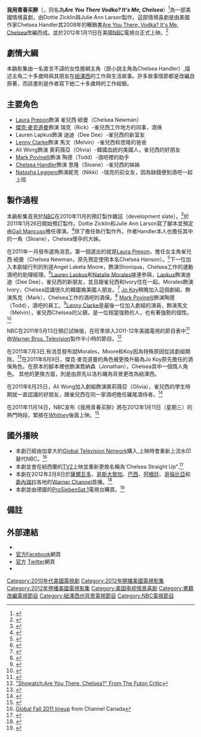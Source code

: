 {{Infobox television
 |show_name = 我用青春买醉
 |image = <!-- 檔案不存在 [[File:ChelseaVodka_UpfrontKA.jpg|250 px]] -->
 |genre = [[情境喜劇|情境喜劇]]
 |show_name_2 = ''Are You There Vodka? It's Me, Chelsea''<br>''Chelsea Straight Up''（國際化標題）
|developer = Dottie Zicklin<br>Julie Ann Larson
 |writer = [[Chelsea_Handler|Chelsea Handler]] {{small|(原著小說)}}
 |starring = [[Laura_Prepon|Laura Prepon]]<br>[[傑克·麥克道曼|傑克·麥克道曼]]<br>[[Chelsea_Handler|Chelsea Handler]]<br>Lauren Lapkus<br>[[Lenny_Clarke|Lenny Clarke]]<br>Ali Wong<br>[[Mark_Povinelli|Mark Povinelli]]
 |executive_producer = [[Chelsea_Handler|Chelsea Handler]]<br>Dottie Zicklin<br>[[Gail_Mancuso|Gail Mancuso]]<br>Julie Ann Larson<br>Mike Clements<br>Tom Brunelle<br>[[Tom_Werner|Tom Werner]]
 |company = [[Warner_Bros._Television|Warner Bros. Television]]<br>Borderline Amazing Productions<br>Werner Entertainment
 |theme_music_composer =
 |country = 美國
 |language = 英語
 |location =
 |camera = [[Multiple-camera_setup|多相機]]
 |runtime = 22分鐘
 |network = [[NBC|NBC]]
 |first_aired = {{Start date|2012|01|11}}
 |last_aired = {{End date|2012|3|28}}
 |num_seasons = 1
 |num_episodes = 12
 |list_episodes = List of Are You There, Chelsea? episodes
 |picture_format = [[480i|480i]] ([[Standard-definition_television|SDTV]])<br />[[1080i|1080i]]（[[High-definition_television|HDTV]]）
|audio_format =
 |website = http://www.nbc.com/are-you-there-chelsea/ Official website
 |website_title =
}}

'''我用青春买醉'''（{{lang|en|'''''Are You There, Chelsea?'''''}}，同名為'''''Are You There Vodka? It's Me, Chelsea'''''）<ref name=NBCAYTC>{{cite web|title=Are You There, Chelsea?|url=http://www.nbc.com/are-you-there-chelsea/|accessdate=14 November 2011|archive-date=2012-09-10|archive-url=https://www.webcitation.org/6AZppHYiC?url=http://www.nbc.com/are-you-there-chelsea/|dead-url=no}}</ref>為一部美國情境喜劇，由Dottie Zicklin與Julie Ann Larson製作。這部情境喜劇是由美國作家Chelsea Handler其2008年的暢銷書[[Are_You_There,_Vodka?_It's_Me,_Chelsea|Are You There, Vodka? It's Me, Chelsea]]改編而成。並於2012年1月11日在美國[[NBC|NBC]]電視台正式上映。<ref>{{cite web|last=Gorman|first=Bill|title=Four More NBC Sitcom Pick Ups: "Are You There Vodka?...", "Free Agents", "Bent", & "BFF"|url=http://tvbythenumbers.zap2it.com/2011/11/14/nbc-mid-season-schedule-harrys-law-to-sunday-grimm-stays-put-up-all-night-moves-later-whitney-to-wednesday-chuck-done-in-january-more/110647/|work=TV by the Numbers|date=January 16, 2011|accessdate=May 13, 2011|archive-date=2011-11-17|archive-url=https://web.archive.org/web/20111117103547/http://tvbythenumbers.zap2it.com/2011/11/14/nbc-mid-season-schedule-harrys-law-to-sunday-grimm-stays-put-up-all-night-moves-later-whitney-to-wednesday-chuck-done-in-january-more/110647/|dead-url=yes}}</ref>

==劇情大綱==
{{main|我用青春买醉各集列表}}
本齣影集由一名直言不諱的女性擔綱主角（原小說主角為Chelsea Handler）,描述主角二十多歲時與其朋友在[[紐澤西|紐澤西]]的工作與生活故事。許多故事情節都是改編自原著，而該書則是作者寫下她二十多歲時的工作經驗。

== 主要角色 ==
* [[Laura_Prepon|Laura Prepon]]飾演 雀兒西·紐曼（Chelsea Newman）
* [[傑克·麥克道曼|傑克·麥克道曼]]飾演 瑞克（Rick）-雀兒西工作地方的同事，酒保
* Lauren Lapkus飾演 迪迪（Dee Dee）-雀兒西的新室友
* [[Lenny_Clarke|Lenny Clarke]]飾演 馬文（Melvin）-雀兒西和思隆的爸爸
* Ali Wong飾演 奧莉薇亞（Olivia）-韓國血統的美國人，雀兒西的好朋友
* [[Mark_Povinelli|Mark Povinelli]]飾演 陶德（Todd）-酒吧裡的助手
* [[Chelsea_Handler|Chelsea Handler]]飾演 思隆（Sloane）-雀兒西的姊姊
* [[Natasha_Leggero|Natasha Leggero]]飾演妮克（Nikki）-瑞克的前女友，因為缺錢便到酒吧一起上班

==製作過程==
本齣影集首見於[[NBC|NBC]]在2010年11月的預訂製作雜誌（development slate）。<ref>{{Cite web|url=http://www.thefutoncritic.com/news/2010/11/03/development-update-wednesday-november-3-866010/8957/|title=Development Update: Wednesday, November 3|date=November 3, 2010|work=TV by the Numbers|accessdate=July 31, 2011|archive-date=2012-09-10|archive-url=https://www.webcitation.org/6AZpqmba4?url=http://www.thefutoncritic.com/news/2010/11/03/development-update-wednesday-november-3-866010/8957/|dead-url=no}}</ref>於2011年1月26日開始預訂製作。Dottie Zicklin和Julie Ann Larson寫了腳本並預定由[[Gail_Mancuso|Gail Mancuso]]擔任導演。<ref>{{Cite web|url=http://www.thefutoncritic.com/news/2011/01/26/development-update-wednesday-january-26-203003/9098/|title=Development Update: Wednesday, January 26|date=January 26, 3011|work=TV by the Numbers|accessdate=July 31, 2011|archive-date=2012-09-10|archive-url=https://www.webcitation.org/6AZprS0Ba?url=http://www.thefutoncritic.com/news/2011/01/26/development-update-wednesday-january-26-203003/9098/|dead-url=no}}</ref>除了擔任執行製作外，作者Handler本人也擔任其中的一角（Sloane），Chelsea懷孕的大姊。

在2011年一月發布選角消息。第一個選出的就是[[Laura_Prepon|Laura Prepon]]，擔任女主角雀兒西·紐曼（Chelsea Newman，原先預定使用本名Chelsea Hanson）。<ref>{{Cite web|url=http://blog.zap2it.com/frominsidethebox/2011/02/laura-prepon-to-play-chelsea-handler-in-nbc-pilot.html|title=Laura Prepon to play Chelsea Handler in NBC pilot|date=February 16, 2011|last=Bricker|first=Tierney|work=[[Zap2it|Zap2it]]|accessdate=July 31, 2011|archive-date=2012-09-10|archive-url=https://www.webcitation.org/6AZuSMpmc?url=http://blog.zap2it.com/frominsidethebox/2011/02/laura-prepon-to-play-chelsea-handler-in-nbc-pilot.html|dead-url=no}}</ref>下一位加入本劇組行列的則是Angel Laketa Moore，飾演Shoniqua，Chelsea工作的運動酒吧的助理經理。<ref>{{Cite web|url=http://www.deadline.com/2011/02/megan-dodds-orlando-jones-among-latest-pilot-cast-additions/|title=Megan Dodds, Orlando Jones Among Latest Pilot Cast Additions|date=February 17, 2011|last=Andreeva|first=Nellie|work=[[Deadline.com|Deadline.com]]|accessdate=July 31, 2011|archive-date=2012-09-10|archive-url=https://www.webcitation.org/6AZuTTyqs?url=http://www.deadline.com/2011/02/megan-dodds-orlando-jones-among-latest-pilot-cast-additions/|dead-url=no}}</ref>[[Lauren_Lapkus|Lauren Lapkus]]和[[Natalie_Morales_(actress)|Natalie Morales]]接連參與，[[Lauren_Lapkus|Lapkus]]飾演迪迪（Dee Dee），雀兒西的新朋友，並且跟雀兒西和Ivory住在一起。Morales飾演Ivory，Chelsea認識很久的韓國裔美國人朋友。<ref>{{Cite web|url=http://www.thefutoncritic.com/news/2011/02/18/development-update-friday-february-18-30325/9140/|title=Development Update: Friday, February 18|date=February 18, 2011|work=TV by the Numbers|accessdate=July 31, 2011|archive-date=2012-09-10|archive-url=https://www.webcitation.org/6AZuUwT89?url=http://www.thefutoncritic.com/news/2011/02/18/development-update-friday-february-18-30325/9140/|dead-url=no}}</ref> [[Jo_Koy|Jo Koy]]稍晚加入這個劇組，飾演馬克（Mark），Chelsea工作的酒吧的酒保。<ref>{{Cite web|url=http://www.deadline.com/2011/02/tv-castings-roundup-slew-of-actors-book-pilots/|title=TV CASTINGS ROUNDUP: Slew Of Actors Book Pilots|date=February 24, 2011|last=Andreeva|first=Nellie|work=Deadline.com|accessdate=July 31, 2011|archive-date=2012-09-10|archive-url=https://www.webcitation.org/6AZuVc3AS?url=http://www.deadline.com/2011/02/tv-castings-roundup-slew-of-actors-book-pilots/|dead-url=no}}</ref> [[Mark_Povinelli|Mark Povinelli]]飾演陶德（Todd），酒吧的員工。<ref>{{Cite web|url=http://www.thefutoncritic.com/news/2011/03/01/development-update-tuesday-march-1-52212/9158/|title=Development Update: Tuesday, March 1|date=March 1, 2011|work=TV by the Numbers|accessdate=July 31, 2011|archive-date=2012-09-10|archive-url=https://www.webcitation.org/6AZuWeIB9?url=http://www.thefutoncritic.com/news/2011/03/01/development-update-tuesday-march-1-52212/9158/|dead-url=no}}</ref>[[Lenny_Clarke|Lenny Clarke]]是最後一位加入劇組的演員，飾演馬文（Melvin），雀兒西Chelsea的父親，是一位相當強勢的人，也有著強勢的個性。<ref>{{Cite web|url=http://www.deadline.com/2011/03/boris-kodjoe-tom-arnold-and-lenny-clarke-join-pilots/|title=Boris Kodjoe, Tom Arnold And Lenny Clarke Join Pilots|date=March 18, 2011|last=Andreeva|first=Nellie|work=Deadline.com|accessdate=July 31, 2011|archive-date=2012-09-10|archive-url=https://www.webcitation.org/6AZuXKCUy?url=http://www.deadline.com/2011/03/boris-kodjoe-tom-arnold-and-lenny-clarke-join-pilots/|dead-url=no}}</ref>

NBC在2011年5月13日預訂試映版，在旺季排入2011-12年美國電視的節目表中<ref>{{cite web|last=Gorman|first=Bill|title=Four More NBC Sitcom Pick Ups: "Are You There Vodka?...", "Free Agents", "Bent", & "BFF"|url=http://tvbythenumbers.zap2it.com/2011/05/13/four-more-nbc-sitcom-pick-ups-are-you-there-vodka…-free-agents-bent-bff/92503/|work=TV by the Numbers|date=May 13, 2011|accessdate=May 13, 2011|archive-date=2012-07-31|archive-url=https://archive.is/20120731172109/http://tvbythenumbers.zap2it.com/2011/05/13/four-more-nbc-sitcom-pick-ups-are-you-there-vodka%E2%80%A6-free-agents-bent-bff/92503/|dead-url=yes}}</ref>由[[Warner_Bros._Television|Warner Bros. Television]]製作半小時的節目。<ref>[http://www.thefutoncritic.com/showatch/are-you-there-chelsea/ "Showatch:Are You There, Chelsea?" From The Futon Critic]</ref>

在2011年7月3日,有消息發布說Morales，Moore和Koy因為特殊原因從該劇組開除。<ref>{{Cite web|url=http://www.tvline.com/2011/07/chelsea-handler-vodka-sitcom-overhaul/|title=Exclusive: Chelsea Handler's New NBC Sitcom Cuts Three Castmembers in Overhaul|date=July 3, 2011|last=Ausiello|first=Michael|work=[[TVLine|TVLine]]|accessdate=July 31, 2011|archive-date=2012-09-10|archive-url=https://www.webcitation.org/6AZuZCKL7?url=http://tvline.com/2011/07/03/chelsea-handler-vodka-sitcom-overhaul/|dead-url=no}}</ref>在2011年8月9日，傑克·麥克道曼的角色被更換升級為Jo Koy原先擔任的酒保角色。在原本的腳本裡他飾演喬納森（Jonathan），Chelsea其中一個情人角色。
其他的更換方面，則是由原先以洛杉磯為背景更改為紐澤西。

在2011年8月25日，Ali Wong加入劇組飾演奧莉薇亞（Olivia），雀兒西的學生時期就一直認識的好朋友，跟雀兒西在同一家酒吧擔任雞尾酒侍者。<ref>{{Cite web |url=http://www.deadline.com/2011/08/ali-wong-joins-new-nbc-comedy-are-you-there-vodka-as-regular/ |title=存档副本 |access-date=2012-01-20 |archive-date=2014-03-06 |archive-url=https://web.archive.org/web/20140306213941/http://www.deadline.com/2011/08/ali-wong-joins-new-nbc-comedy-are-you-there-vodka-as-regular/ |dead-url=no }}</ref>

在2011年11月14日，NBC宣布《我用青春买醉》將在2012年1月11日（星期三）的熱門時段，緊接在''[[Whitney_(TV_series)|Whitney]]''後面上映。<ref>{{Cite web |url=http://www.deadline.com/2011/11/nbc-unveils-midseason-schedule-moves-whitney-up-all-night-rock-center-harrys-law/ |title=存档副本 |access-date=2012-01-20 |archive-date=2012-09-07 |archive-url=https://www.webcitation.org/6AUhpfDWX?url=http://www.deadline.com/2011/11/nbc-unveils-midseason-schedule-moves-whitney-up-all-night-rock-center-harrys-law/ |dead-url=no }}</ref>

==國外播映==
* 本劇已經由加拿大的[[Global_Television_Network|Global Television Network]]購入,上映時會重新上流水印替代NBC。<ref>[http://www.channelcanada.com/Article5724.html Global Fall 2011 lineup] {{webarchive|url=https://web.archive.org/web/20120404073432/http://www.channelcanada.com/Article5724.html |date=2012-04-04 }} from Channel Canada</ref>
* 本劇並會在紐西蘭的[[TV2_(New_Zealand)|TV2]]上映並重新更換名稱為'Chelsea Straight Up".<ref>{{cite web |url=http://www.tvnz2012.co.nz/detail.php?id=114 |title=存档副本 |accessdate=2011-01-12  |deadurl=yes |archiveurl=https://web.archive.org/web/20130205094135/http://tvnz2012.co.nz/detail.php?id=114 |archivedate=2013-02-05 }}</ref>
* 本劇在2012年2月8日於[[薩爾瓦多|薩爾瓦多]]、[[哥斯大黎加|哥斯大黎加]]、[[巴西|巴西]]、[[阿根廷|阿根廷]]、[[哥倫比亞|哥倫比亞]]和[[委內瑞拉|委內瑞拉]]各地的[[Warner_Channel|Warner Channel]]首播。<ref>{{cite web |last=Furquim |first=Fernanda |url=http://veja.abril.com.br/blog/temporadas/calendario-de-estreias/calendario-de-estreias-2012-parte-1-midseason/ |title=Calendário de Estreias 2012 – Parte 1 – Midseason |language=pt |work=[[Veja_(magazine)|Veja]] |publisher=[[Editora_Abril|Editora Abril]] |date=December 30, 2011 |accessdate=January 31, 2012 |archive-date=2014-01-07 |archive-url=https://web.archive.org/web/20140107184845/http://veja.abril.com.br/blog/temporadas/calendario-de-estreias/calendario-de-estreias-2012-parte-1-midseason/ |dead-url=no }}</ref>
* 本劇並由德國的[[ProSiebenSat.1|ProSiebenSat.1]]電視台購買。<ref>{{cite web |url=http://www.serienjunkies.de/news/broke-girls-prosiebensat1-kuendigt-38381.html |title=2 Broke Girls und mehr: ProSiebenSat.1 kündigt Comedys an |work=Serienjunkies.de |last=Krannich |first=Bernd Michael |date=March 1, 2012 |accessdate=March 1, 2012 |language=de |archive-date=2012-03-03 |archive-url=https://www.webcitation.org/65tQ63TU4?url=http://www.serienjunkies.de/news/broke-girls-prosiebensat1-kuendigt-38381.html |dead-url=no }}</ref>

==備註==
{{Reflist|2}}

== 外部連結 ==
* {{Official website|http://www.nbc.com/are-you-there-chelsea}}
* [http://www.facebook.com/NBCChelsea 官方][[Facebook|Facebook]]網頁
* [http://twitter.com/#!/NBCAreYouThere 官方] {{Wayback|url=http://twitter.com/#!/NBCAreYouThere |date=20151208172022 }}[[Twitter|Twitter]]網頁
* {{IMDb title|1826989|Are You There, Chelsea?}}

{{DEFAULTSORT:Are You There, Chelsea?}}
[[Category:2010年代美國電視劇|Category:2010年代美國電視劇]]
[[Category:2012年開播美國電視影集|Category:2012年開播美國電視影集]]
[[Category:2012年停播美國電視影集|Category:2012年停播美國電視影集]]
[[Category:美国电视情景喜剧|Category:美国电视情景喜剧]]
[[Category:書籍改編電視節目|Category:書籍改編電視節目]]
[[Category:紐澤西州背景電視節目|Category:紐澤西州背景電視節目]]
[[Category:NBC電視節目|Category:NBC電視節目]]